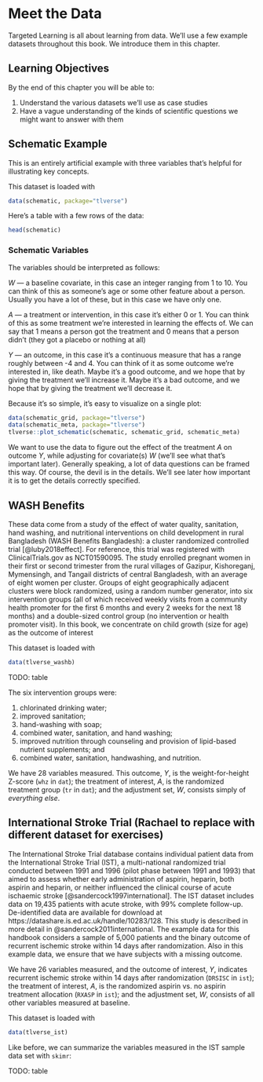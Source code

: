 
# Meet the Data {#data}


Targeted Learning is all about learning from data. We'll use a few example datasets throughout this book. We introduce them in this chapter.

## Learning Objectives

By the end of this chapter you will be able to:

1. Understand the various datasets we'll use as case studies
2. Have a vague understanding of the kinds of scientific questions we 
might want to answer with them

## Schematic Example {#data-schematic}

This is an entirely artificial example with three variables that's helpful for illustrating key concepts. 

This dataset is loaded with

```r
data(schematic, package="tlverse")
```

Here's a table with a few rows of the data:

<!-- TODO: clean up tables, something wrong with skimr... -->
```r
head(schematic)
```

### Schematic Variables

The variables should be interpreted as follows:

$W$ — a baseline covariate, in this case an integer ranging from 1 to 10. You can think of this as someone's age or some other feature about a person. Usually you have a lot of these, but in this case we have only one.

$A$ — a treatment or intervention, in this case it's either 0 or 1. You can think of this as some treatment we're interested in learning the effects of. We can say that 1 means a person got the treatment and 0 means that a person didn't (they got a placebo or nothing at all)

$Y$ — an outcome, in this case it's a continuous measure that has a range roughly between -4 and 4. You can think of it as some outcome we're interested in, like death. Maybe it's a good outcome, and we hope that by giving the treatment we'll increase it. Maybe it's a bad outcome, and we hope that by giving the treatment we'll decrease it.



Because it's so simple, it's easy to visualize on a single plot:

```r
data(schematic_grid, package="tlverse")
data(schematic_meta, package="tlverse")
tlverse::plot_schematic(schematic, schematic_grid, schematic_meta)
```



We want to use the data to figure out the effect of the treatment $A$ on outcome $Y$, while adjusting for covariate(s) $W$ (we'll see what that's important later). Generally speaking, a lot of data questions can be framed this way. Of course, the devil is in the details. We'll see later how important it is to get the details correctly specified.

## WASH Benefits {#data-washb}

These data come from a study of the effect of water quality, sanitation, hand washing, and nutritional interventions on child development in rural Bangladesh (WASH Benefits Bangladesh): a cluster randomized controlled trial [@luby2018effect]. For reference, this trial was registered with ClinicalTrials.gov as NCT01590095. The study enrolled pregnant women in their first or second trimester from the rural villages of Gazipur, Kishoreganj, Mymensingh, and Tangail districts of central Bangladesh, with an average of eight women per cluster. Groups of eight geographically adjacent clusters were block randomized, using a random number generator, into six intervention groups (all of which received weekly visits from a community health promoter for the first 6 months and every 2 weeks for the next 18 months) and a double-sized control group (no intervention or health promoter visit).  In this book, we concentrate on child growth (size for age) as the outcome of interest

This dataset is loaded with

```r
data(tlverse_washb)
```

TODO: table


The six intervention groups were:

1. chlorinated drinking water;
2. improved sanitation;
3. hand-washing with soap;
4. combined water, sanitation, and hand washing;
5. improved nutrition through counseling and provision of lipid-based nutrient supplements; and
6. combined water, sanitation, handwashing, and nutrition.

We have 28 variables measured. This outcome, *Y*, is the weight-for-height Z-score (`whz` in `dat`); the treatment of interest, *A*, is the randomized treatment group (`tr` in `dat`); and the adjustment set, *W*, consists simply of *everything else*. 





## International Stroke Trial (Rachael to replace with different dataset for exercises)

The International Stroke Trial database contains individual patient data from the International Stroke Trial (IST), a multi-national randomized trial conducted between 1991 and 1996 (pilot phase between 1991 and 1993) that aimed to assess whether early administration of aspirin, heparin, both aspirin and heparin, or neither influenced the clinical course of acute ischaemic stroke [@sandercock1997international]. The IST dataset includes data on 19,435 patients with acute stroke, with 99% complete follow-up. De-identified data are available for download at https://datashare.is.ed.ac.uk/handle/10283/128. This study is described in more detail in @sandercock2011international. The example data for this handbook considers a sample of 5,000 patients and the binary outcome of recurrent ischemic stroke within 14 days after randomization. Also in this example data, we ensure that we have subjects with a missing outcome.

We have 26 variables measured, and the outcome of interest, *Y*, indicates recurrent ischemic stroke within 14 days after randomization (`DRSISC` in `ist`); the treatment of interest, *A*, is the randomized aspirin vs. no aspirin treatment allocation (`RXASP` in `ist`); and the adjustment set, *W*, consists of all other variables measured at baseline.

This dataset is loaded with

```r
data(tlverse_ist)
```

Like before, we can summarize the variables measured in the IST sample data set with `skimr`:

TODO: table

